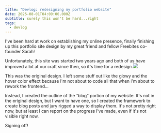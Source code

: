 ```yaml
---
title: "Devlog: redesigning my portfolio website"
date: 2025-08-01T04:00:00.000Z
subtitle: surely this won't be hard...right
tags:
  - devlog
---
```


<SectionTitle title="SO WHAT'S THIS?" />

I've been hard at work on establishing my online presence, finally finishing up this portfolio site design by my great friend and fellow Freebites co-founder Sarah!

Unfortunately, this site was started two years ago and both of us have improved a lot at our craft since then, so it's time for a redesign.![](https://res.cloudinary.com/dqjxcxacd/image/upload/v1754087926/c3298608-cf23-4b9d-9c48-4e995784822d.png)

This was the original design. I left some stuff out like the glowy and the hover color effect because I'm not about to code all that when I'm about to rework the frontend…

Instead, I created the outline of the “blog” portion of my website. It's not in the original design, but I want to have one, so I created the framework to create blog posts and jury rigged a way to display them. It's not pretty right now, but at least I can report on the progress I've made, even if it's not visible right now.

Signing off!
